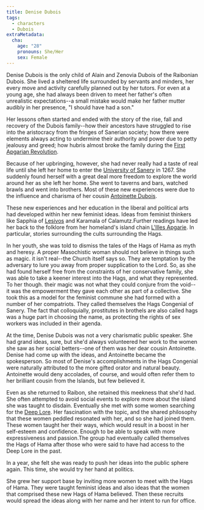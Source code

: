 ```yaml
---
title: Denise Dubois
tags:
  - characters
  - Dubois
extraMetadata:
  cha:
    age: "28"
    pronouns: She/Her
    sex: Female
---
```


Denise Dubois is the only child of Alain and Zenovia Dubois of the Raibonian
Dubois. She lived a sheltered life surrounded by servants and minders, her every
move and activity carefully planned out by her tutors. For even at a young age,
she had always been driven to meet her father's often unrealistic
expectations--a small mistake would make her father mutter audibly in her
presence, "I should have had a son."

Her lessons often started and ended with the story of the rise, fall and
recovery of the Dubois family--how their ancestors have struggled to rise into
the aristocracy from the fringes of Sanerian society; how there were elements
always acting to undermine their authority and power due to petty jealousy and
greed; how hubris almost broke the family during the
[First Apgarian Revolution](/events/first-apgarian-revolution/).

Because of her upbringing, however, she had never really had a taste of real
life until she left her home to enter the
[University of Sanery](/organizations/university-of-sanery/) in 1267. She
suddenly found herself with a great deal more freedom to explore the world
around her as she left her home. She went to taverns and bars, watched brawls
and went into brothers. Most of these new experiences were due to the influence
and charisma of her cousin [Antoinette Dubois](/characters/antoinette-dubois/).

These new experiences and her education in the liberal and political arts had
developed within her new feminist ideas. Ideas from feminist thinkers like
Sapphia of [Lesivos](/locations/lesivos/) and Karamala of Calamutz.Further
readings have led her back to the folklore from her homeland's island chain
[L'Illes Apgarie](/locations/l-illes-apgarie/). In particular, stories
surrounding the cults surrounding the Hags.

In her youth, she was told to dismiss the tales of the Hags of Hama as myth and
heresy. A proper Masochistic woman should not believe in things such as magic.
it isn't real--the Church itself says so. They are temptation by the adversary
to lure you away from proper supplication to the Lord. So, as she had found
herself free from the constraints of her conservative family, she was able to
take a keener interest into the Hags, and what they represented. To her though.
their magic was not what they could conjure from the void--it was the
empowerment they gave each other as part of a collective. She took this as a
model for the feminist commune she had formed with a number of her compatriots.
They called themselves the Hags Congenial of Sanery. The fact that colloquially,
prostitutes in brothels are also called hags was a huge part in choosing the
name, as protecting the rights of sex workers was included in their agenda.

At the time, Denise Dubois was not a very charismatic public speaker. She had
grand ideas, sure, but she'd always volunteered her work to the women she saw as
her social betters--one of them was her dear cousin Antoinette. Denise had come
up with the ideas, and Antoinette became the spokesperson. So most of Denise's
accomplishments in the Hags Congenial were naturally attributed to the more
gifted orator and natural beauty. Antoinette would deny accolades, of course,
and would often refer them to her brilliant cousin from the Islands, but few
believed it.

Even as she returned to Raibon, she retained this meekness that she'd had. She
often attempted to avoid social events to explore more about the island she was
taught to disdain. Eventually she met with some women searching for the
[Deep Lore](/characters/deep-lore/). Her fascination with the topic, and the shared
philosophy that these women peddled resonated with her, and so she had joined
them. These women taught her their ways, which would result in a boost in her
self-esteem and confidence. Enough to be able to speak with more expressiveness
and passion.The group had eventually called themselves the Hags of Hama after
those who were said to have had access to the Deep Lore in the past.

In a year, she felt she was ready to push her ideas into the public sphere
again. This time, she would try her hand at politics.

She grew her support base by inviting more women to meet with the Hags of Hama.
They were taught feminist ideas and also ideas that the women that comprised
these new Hags of Hama believed. Then these recruits would spread the ideas
along with her name and her intent to run for office.
